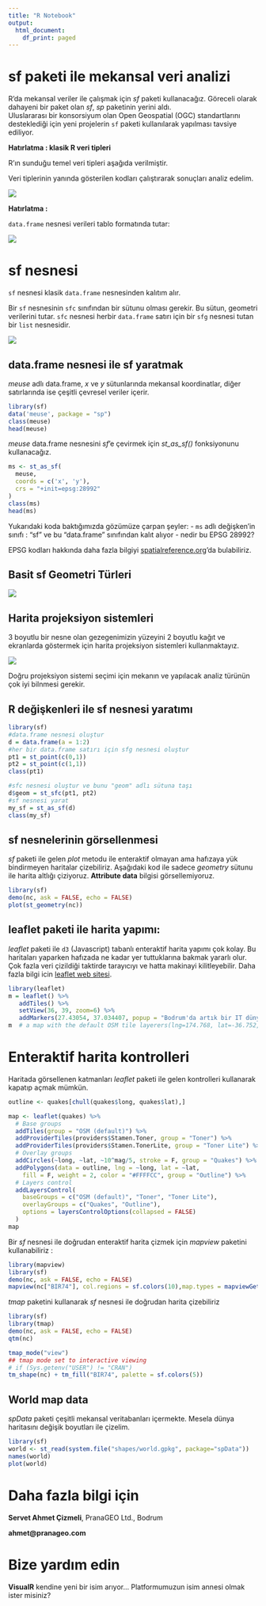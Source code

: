 ```yaml
---
title: "R Notebook"
output:
  html_document:
    df_print: paged
---
```


# sf paketi ile mekansal veri analizi

R'da mekansal veriler ile çalışmak için *sf* paketi kullanacağız. Göreceli olarak dahayeni bir paket olan *sf*, *sp* paketinin yerini aldı.  
Uluslararası bir konsorsiyum olan Open Geospatial (OGC) standartlarını desteklediği için 
yeni projelerin `sf` paketi kullanılarak yapılması tavsiye ediliyor. 

**Hatırlatma : klasik R veri tipleri**

R'ın sunduğu temel veri tipleri aşağıda verilmiştir. 

Veri tiplerinin yanında gösterilen kodları çalıştırarak sonuçları analiz edelim.

![](https://raw.githubusercontent.com/PranaGeo/spatialdatawithR_intro/master/images/R_data_types.png)


**Hatırlatma :**

`data.frame` nesnesi verileri tablo formatında tutar:

![](https://raw.githubusercontent.com/PranaGeo/spatialdatawithR_intro/master/images/structure_table.jpg)

# sf nesnesi 
`sf` nesnesi klasik `data.frame` nesnesinden kalıtım alır.

Bir `sf` nesnesinin `sfc` sınıfından bir sütunu olması gerekir. Bu sütun, geometri verilerini tutar. `sfc` nesnesi herbir 
`data.frame` satırı için bir `sfg` nesnesi tutan bir `list` nesnesidir. 

![](https://github.com/r-spatial/sf/raw/master/vignettes/sf_xfig.png)

## data.frame nesnesi ile sf yaratmak
*meuse* adlı data.frame, *x* ve *y* sütunlarında mekansal koordinatlar, diğer satırlarında ise çeşitli çevresel veriler içerir.

```r
library(sf)
data('meuse', package = "sp")
class(meuse)
head(meuse)
```

*meuse* data.frame nesnesini *sf*'e çevirmek için  *st_as_sf()* fonksiyonunu kullanacağız.
```r
ms <- st_as_sf(
  meuse, 
  coords = c('x', 'y'),
  crs = "+init=epsg:28992"
)
class(ms)
head(ms)
```

Yukarıdaki koda baktığımızda gözümüze çarpan şeyler:
- `ms` adlı değişken'in sınıfı : "sf" ve bu "data.frame" sınıfından kalıt alıyor
- nedir bu EPSG 28992? 

EPSG kodları hakkında daha fazla bilgiyi [spatialreference.org](http://spatialreference.org/ref/epsg/amersfoort-rd-new/)'da bulabiliriz.

## Basit sf Geometri Türleri

![](https://raw.githubusercontent.com/PranaGeo/spatialdatawithR_intro/master/images/geometry_types.png)

## Harita projeksiyon sistemleri
3 boyutlu bir nesne olan gezegenimizin yüzeyini 2 boyutlu kağıt ve ekranlarda göstermek için harita projeksiyon sistemleri kullanmaktayız.

![](https://raw.githubusercontent.com/PranaGeo/spatialdatawithR_intro/master/images/projection_families.png)

Doğru projeksiyon sistemi seçimi için mekanın ve yapılacak analiz türünün çok iyi bilnmesi gerekir.

## R değişkenleri ile sf nesnesi yaratımı

```r
library(sf)
#data.frame nesnesi oluştur
d = data.frame(a = 1:2)
#her bir data.frame satırı için sfg nesnesi oluştur
pt1 = st_point(c(0,1))
pt2 = st_point(c(1,1))
class(pt1)

#sfc nesnesi oluştur ve bunu "geom" adlı sütuna taşı
d$geom = st_sfc(pt1, pt2)
#sf nesnesi yarat
my_sf = st_as_sf(d)
class(my_sf)
```

## sf nesnelerinin görsellenmesi

*sf* paketi ile gelen *plot* metodu ile enteraktif olmayan ama hafızaya yük bindirmeyen haritalar çizebiliriz.  Aşağıdaki kod ile sadece *geometry* sütunu ile 
harita altlığı çiziyoruz. **Attribute data** bilgisi görsellemiyoruz.

```r
library(sf)
demo(nc, ask = FALSE, echo = FALSE)
plot(st_geometry(nc))
```

## leaflet paketi ile harita yapımı:

 *leaflet* paketi ile  `d3` (Javascript) tabanlı enteraktif harita yapımı çok kolay. Bu haritaları yaparken hafızada ne kadar yer tuttuklarına bakmak yararlı olur. 
Çok fazla veri çizildiği taktirde tarayıcıyı ve hatta makinayi kilitleyebilir. Daha fazla bilgi icin [leaflet web sitesi](https://rstudio.github.io/leafletweb). 

```r
library(leaflet)
m = leaflet() %>% 
   addTiles() %>% 
   setView(36, 39, zoom=6) %>% 
   addMarkers(27.43054, 37.034407, popup = "Bodrum'da artık bir IT dünyası var!", label = "Bodrum")
m  # a map with the default OSM tile layerers(lng=174.768, lat=-36.752, popup="The birthplace of R")
```

# Enteraktif harita kontrolleri
Haritada görsellenen katmanları *leaflet* paketi ile gelen kontrolleri kullanarak kapatıp açmak mümkün.

```r
outline <- quakes[chull(quakes$long, quakes$lat),]

map <- leaflet(quakes) %>%
  # Base groups
  addTiles(group = "OSM (default)") %>%
  addProviderTiles(providers$Stamen.Toner, group = "Toner") %>%
  addProviderTiles(providers$Stamen.TonerLite, group = "Toner Lite") %>%
  # Overlay groups
  addCircles(~long, ~lat, ~10^mag/5, stroke = F, group = "Quakes") %>%
  addPolygons(data = outline, lng = ~long, lat = ~lat,
    fill = F, weight = 2, color = "#FFFFCC", group = "Outline") %>%
  # Layers control
  addLayersControl(
    baseGroups = c("OSM (default)", "Toner", "Toner Lite"),
    overlayGroups = c("Quakes", "Outline"),
    options = layersControlOptions(collapsed = FALSE)
  )
map
```


Bir *sf* nesnesi ile doğrudan enteraktif harita çizmek için *mapview* paketini kullanabiliriz :

```r
library(mapview)
library(sf)
demo(nc, ask = FALSE, echo = FALSE)
mapview(nc["BIR74"], col.regions = sf.colors(10),map.types = mapviewGetOption("basemaps")[3])
```

*tmap* paketini kullanarak *sf* nesnesi ile doğrudan harita çizebiliriz
```r
library(sf)
library(tmap)
demo(nc, ask = FALSE, echo = FALSE)
qtm(nc)
```

```r
tmap_mode("view")
## tmap mode set to interactive viewing
# if (Sys.getenv("USER") != "CRAN")
tm_shape(nc) + tm_fill("BIR74", palette = sf.colors(5))
```

## World map data
*spData* paketi çeşitli mekansal veritabanları içermekte. Mesela dünya haritasını değişik boyutları ile çizelim. 
```r
library(sf)
world <- st_read(system.file("shapes/world.gpkg", package="spData"))
names(world)
plot(world)
```


# Daha fazla bilgi için

**Servet Ahmet Çizmeli**, PranaGEO Ltd., Bodrum

**ahmet@pranageo.com**

# Bize yardım edin
**VisualR** kendine yeni bir isim arıyor... Platformumuzun isim annesi olmak ister misiniz?